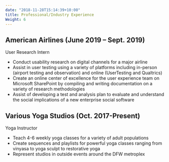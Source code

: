 ---
date: "2018-11-28T15:14:39+10:00"
title: Professional/Industry Experience
Weight: 6
---

## American Airlines (June 2019 – Sept. 2019)
User Research Intern

*	Conduct usability research on digital channels for a major airline
*	Assist in user testing using a variety of platforms including in-person (airport testing and observation) and online (UserTesting and Qualtrics)
*	Create an online center of excellence for the user experience team on Microsoft SharePoint by compiling and writing documentation on a variety of research methodologies
*	Assist of developing a test and analysis plan to evaluate and understand the social implications of a new enterprise social software

## Various Yoga Studios (Oct. 2017-Present)
Yoga Instructor

*	Teach 4-6 weekly yoga classes for a variety of adult populations
*	Create sequences and playlists for powerful yoga classes ranging from vinyasa to yoga sculpt to restorative yoga
*	Represent studios in outside events around the DFW metroplex
